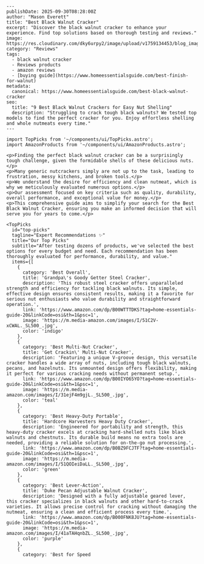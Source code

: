 ```mdx
---
publishDate: 2025-09-30T08:28:00Z
author: "Mason Everett"
title: "Best Black Walnut Cracker"
excerpt: "Discover the black walnut cracker to enhance your experience. Find top solutions based on thorough testing and reviews."
image: https://res.cloudinary.com/dky6urpy2/image/upload/v1759134453/blog_image_1759134453_cidl6u.webp
category: "Reviews"
tags:
  - black walnut cracker
  - Reviews products
  - amazon reviews
  - [buying guide](https://www.homeessentialsguide.com/best-finish-for-walnut)
metadata:
  canonical: https://www.homeessentialsguide.com/best-black-walnut-cracker
seo:
  title: "9 Best Black Walnut Crackers for Easy Nut Shelling"
  description: "Struggling to crack tough black walnuts? We tested top models to find the perfect cracker for you. Enjoy effortless shelling and whole nutmeats every time."
---

import TopPicks from '~/components/ui/TopPicks.astro';
import AmazonProducts from '~/components/ui/AmazonProducts.astro';

<p>Finding the perfect black walnut cracker can be a surprisingly tough challenge, given the formidable shells of these delicious nuts.</p>
<p>Many generic nutcrackers simply are not up to the task, leading to frustration, messy kitchens, and broken tools.</p>
<p>We understand the desire for efficiency and clean nutmeat, which is why we meticulously evaluated numerous options.</p>
<p>Our assessment focused on key criteria such as quality, durability, overall performance, and exceptional value for money.</p>
<p>This comprehensive guide aims to simplify your search for the Best Black Walnut Cracker, ensuring you make an informed decision that will serve you for years to come.</p>

<TopPicks
  id="top-picks"
  tagline="Expert Recommendations ✨"
  title="Our Top Picks"
  subtitle="After testing dozens of products, we've selected the best options for every budget and need. Each recommendation has been thoroughly evaluated for performance, durability, and value."
  items={[
    {
      category: 'Best Overall',
      title: 'Grandpa\'s Goody Getter Steel Cracker',
      description: 'This robust steel cracker offers unparalleled strength and efficiency for tackling black walnuts. Its simple, effective design ensures consistent results, making it a favorite for serious nut enthusiasts who value durability and straightforward operation.',
      link: 'https://www.amazon.com/dp/B00WTTTDKS?tag=home-essentials-guide-20&linkCode=osi&th=1&psc=1',
      image: 'https://m.media-amazon.com/images/I/51C2V-xCWAL._SL500_.jpg',
      color: 'indigo'
    },
    {
      category: 'Best Multi-Nut Cracker',
      title: 'Get Crackin\' Multi-Nut Cracker',
      description: 'Featuring a unique V-groove design, this versatile cracker handles a wide array of nuts, including tough black walnuts, pecans, and hazelnuts. Its unmounted design offers flexibility, making it perfect for various cracking needs without permanent setup.',
      link: 'https://www.amazon.com/dp/B00IYO65YO?tag=home-essentials-guide-20&linkCode=osi&th=1&psc=1',
      image: 'https://m.media-amazon.com/images/I/31ejF4m9gjL._SL500_.jpg',
      color: 'teal'
    },
    {
      category: 'Best Heavy-Duty Portable',
      title: 'Hardcore Harvesters Heavy Duty Cracker',
      description: 'Engineered for portability and strength, this heavy-duty cracker excels at cracking hard-shelled nuts like black walnuts and chestnuts. Its durable build means no extra tools are needed, providing a reliable solution for on-the-go nut processing.',
      link: 'https://www.amazon.com/dp/B0BZ9FCJTF?tag=home-essentials-guide-20&linkCode=osi&th=1&psc=1',
      image: 'https://m.media-amazon.com/images/I/51QOIeiDaLL._SL500_.jpg',
      color: 'green'
    },
    {
      category: 'Best Lever-Action',
      title: 'Duke Pecan Adjustable Walnut Cracker',
      description: 'Designed with a fully adjustable geared lever, this cracker specializes in black walnuts and other hard-to-crack varieties. It allows precise control for cracking without damaging the nutmeat, ensuring a clean and efficient process every time.',
      link: 'https://www.amazon.com/dp/B000FNK8JU?tag=home-essentials-guide-20&linkCode=osi&th=1&psc=1',
      image: 'https://m.media-amazon.com/images/I/41aTAHqnbZL._SL500_.jpg',
      color: 'purple'
    },
    {
      category: 'Best for Speed